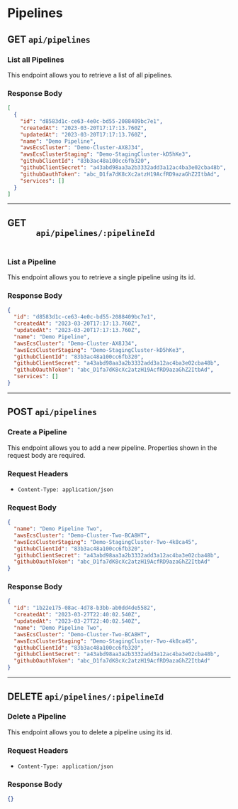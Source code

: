 # Pipelines

<div>
  <h2 className="mr-3 text-2xl font-bold text-stone-800">
    GET
    <code className="ml-3 text-xl text-indigo-600">api/pipelines</code>
  </h2>
  <h3 className="mb-1 text-lg font-bold text-stone-600">List all Pipelines</h3>
  <p className="mb-3 text-stone-600">
    This endpoint allows you to retrieve a list of all pipelines.
  </p>
</div>

<div>
  <h3 className="mb-1 text-lg font-bold text-stone-600">Response Body</h3>
</div>

```json
[
  {
    "id": "d8583d1c-ce63-4e0c-bd55-2088409bc7e1",
    "createdAt": "2023-03-20T17:17:13.760Z",
    "updatedAt": "2023-03-20T17:17:13.760Z",
    "name": "Demo Pipeline",
    "awsEcsCluster": "Demo-Cluster-AX8J34",
    "awsEcsClusterStaging": "Demo-StagingCluster-kD5hKe3",
    "githubClientId": "83b3ac48a100cc6fb320",
    "githubClientSecret": "a43abd98aa3a2b3332add3a12ac4ba3e02cba48b",
    "githubOauthToken": "abc_D1fa7dK8cXc2atzH19AcfRD9azaGhZ2ItbAd",
    "services": []
  }
]
```

---

<div>
  <h2 className="mr-3 mt-10 text-2xl font-bold text-stone-800">
    GET
    <code className="ml-3 text-xl text-indigo-600">
      api/pipelines/:pipelineId
    </code>
  </h2>
  <h3 className="mb-1 text-lg font-bold text-stone-600">List a Pipeline</h3>
  <p className="mb-3 text-stone-600">
    This endpoint allows you to retrieve a single pipeline using its id.
  </p>
  <h3 className="mb-1 text-lg font-bold text-stone-600">Response Body</h3>
</div>

```json
{
  "id": "d8583d1c-ce63-4e0c-bd55-2088409bc7e1",
  "createdAt": "2023-03-20T17:17:13.760Z",
  "updatedAt": "2023-03-20T17:17:13.760Z",
  "name": "Demo Pipeline",
  "awsEcsCluster": "Demo-Cluster-AX8J34",
  "awsEcsClusterStaging": "Demo-StagingCluster-kD5hKe3",
  "githubClientId": "83b3ac48a100cc6fb320",
  "githubClientSecret": "a43abd98aa3a2b3332add3a12ac4ba3e02cba48b",
  "githubOauthToken": "abc_D1fa7dK8cXc2atzH19AcfRD9azaGhZ2ItbAd",
  "services": []
}
```

---

<div>
  <h2 className="mr-3 mt-10 text-2xl font-bold text-stone-800">
    POST
    <code className="ml-3 text-xl text-indigo-600">api/pipelines</code>
  </h2>
  <h3 className="mb-1 text-lg font-bold text-stone-600">Create a Pipeline</h3>
  <p className="mb-3 text-stone-600">
    This endpoint allows you to add a new pipeline. Properties shown in the
    request body are required.
  </p>
  <h3 className="mb-1 text-lg font-bold text-stone-600">Request Headers</h3>
  <ul>
    <li>
      <code className="text-indigo-600">Content-Type: application/json</code>
    </li>
  </ul>
</div>

<div>
  <h3 className="mb-1 text-lg font-bold text-stone-600">Request Body</h3>
</div>

```json
{
  "name": "Demo Pipeline Two",
  "awsEcsCluster": "Demo-Cluster-Two-BCA8HT",
  "awsEcsClusterStaging": "Demo-StagingCluster-Two-4k8ca45",
  "githubClientId": "83b3ac48a100cc6fb320",
  "githubClientSecret": "a43abd98aa3a2b3332add3a12ac4ba3e02cba48b",
  "githubOauthToken": "abc_D1fa7dK8cXc2atzH19AcfRD9azaGhZ2ItbAd"
}
```

<div>
  <h3 className="mb-1 text-lg font-bold text-stone-600">Response Body</h3>
</div>

```json
{
  "id": "1b22e175-08ac-4d78-b3bb-ab0dd4de5582",
  "createdAt": "2023-03-27T22:40:02.540Z",
  "updatedAt": "2023-03-27T22:40:02.540Z",
  "name": "Demo Pipeline Two",
  "awsEcsCluster": "Demo-Cluster-Two-BCA8HT",
  "awsEcsClusterStaging": "Demo-StagingCluster-Two-4k8ca45",
  "githubClientId": "83b3ac48a100cc6fb320",
  "githubClientSecret": "a43abd98aa3a2b3332add3a12ac4ba3e02cba48b",
  "githubOauthToken": "abc_D1fa7dK8cXc2atzH19AcfRD9azaGhZ2ItbAd"
}
```

---

<div>
  <h2 className="mr-3 mt-10 text-2xl font-bold text-stone-800">
    DELETE
    <code className="ml-3 text-xl text-indigo-600">api/pipelines/:pipelineId</code>
  </h2>
  <h3 className="mb-1 text-lg font-bold text-stone-600">Delete a Pipeline</h3>
  <p className="mb-3 text-stone-600">
    This endpoint allows you to delete a pipeline using its id.
  </p>
  <h3 className="mb-1 text-lg font-bold text-stone-600">Request Headers</h3>
  <ul>
    <li>
      <code className="text-indigo-600">Content-Type: application/json</code>
    </li>
  </ul>
</div>

<div>
  <h3 className="mb-1 text-lg font-bold text-stone-600">Response Body</h3>
</div>

```json
{}
```
